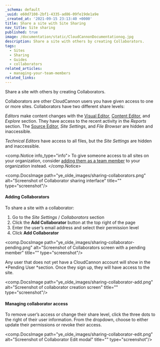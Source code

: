 ```yaml
---
_schema: default
_uuid: e60d7108-2bf1-4335-ad86-09fe19de1a9e
_created_at: '2021-09-15 23:13:40 +0000'
title: Share a site with Site Sharing
nav_title: Site sharing
published: true
image: /documentation/static/CloudCannonDocumentationog.jpg
description: Share a site with others by creating Collaborators.
tags:
  - Sites
  - Sharing
  - Guides
  - collaborators
related_articles:
  - managing-your-team-members
related_links:
---
```

Share a site with others by creating Collaborators.

Collaborators are other CloudCannon users you have given access to one or more sites. Collaborators have two different share levels:

*Editors* make content changes with the [Visual Editor](/documentation/edit/interfaces/visual-editor/), [Content Editor](/documentation/edit/interfaces/content-editor/), and *Explore* section. They have access to the recent activity in the *Reports* section. The [Source Editor](/documentation/edit/interfaces/source-editor/), *Site Settings*, and *File Browser* are hidden and inaccessible.

*Technical Editors* have access to all files, but the *Site Settings* are hidden and inaccessible.

<comp.Notice info_type="info">
  To give someone access to all sites on your organization, consider [adding them as a team member](/documentation/articles/managing-your-team-members/) to your organization instead.
</comp.Notice>

<comp.DocsImage path="ye_olde_images/sharing-collaborators.png" alt="Screenshot of Collaborator sharing interface" title="" type="screenshot"/>

#### Adding Collaborators

To share a site with a collaborator:

1. Go to the *Site Settings* / *Collaborators* section
2. Click the **Add Collaborator** button at the top right of the page
3. Enter the user’s email address and select their permission level
4. Click **Add Collaborator**

<comp.DocsImage path="ye_olde_images/sharing-collaborator-pending.png" alt="Screenshot of Collaborators screen with a pending member" title="" type="screenshot"/>

Any user that does not yet have a CloudCannon account will show in the \*Pending User \*section. Once they sign up, they will have access to the site.

<comp.DocsImage path="ye_olde_images/sharing-collaborator-add.png" alt="Screenshot of collaborator creation screen" title="" type="screenshot"/>

#### Managing collaborator access

To remove user’s access or change their share level, click the three dots to the right of their user information. From the dropdown, choose to either update their permissions or revoke their access.

<comp.DocsImage path="ye_olde_images/sharing-collaborator-edit.png" alt="Screenshot of Collaborator Edit modal" title="" type="screenshot"/>